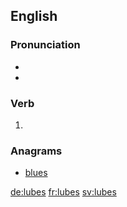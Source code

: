 ==English==

===Pronunciation===
* {{IPA|/luːbz/|lang=en}}
* {{rhymes|uːbz|lang=en}}

===Verb===
{{head|en}}

# {{en-third-person singular of|lube}}

===Anagrams===
* [[blues#English|blues]]

[[de:lubes]]
[[fr:lubes]]
[[sv:lubes]]